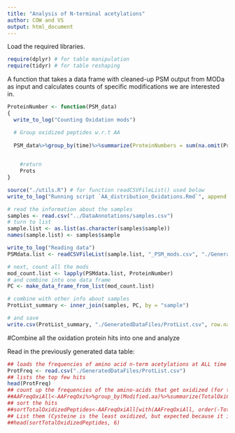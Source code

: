 ```yaml
---
title: "Analysis of N-terminal acetylations"
author: COW and VS
output: html_document
---
```


Load the required libraries.
```r
require(dplyr) # for table manipulation
require(tidyr) # for table reshaping
```


A function that takes a data frame with cleaned-up PSM output from MODa as input and calculates counts of specific modifications we are interested in.
```r
ProteinNumber <- function(PSM_data)
{
  write_to_log("Counting Oxidation mods")

  # Group oxidized peptides w.r.t AA
  
  PSM_data%>%group_by(time)%>%summarize(ProteinNumbers = sum(na.omit(Protein)))->Prots

 
    #return
    Prots
}
```


```r
source("./utils.R") # for function readCSVFileList() used below
write_to_log("Running script `AA_distribution_Oxidations.Rmd`", append = FALSE)

# read the information about the samples
samples <- read.csv("../DataAnnotations/samples.csv")
# turn to list
sample.list <- as.list(as.character(samples$sample))
names(sample.list) <- samples$sample

write_to_log("Reading data")
PSMdata.list <- readCSVFileList(sample.list, "_PSM_mods.csv", "./GeneratedDataFiles/PSMHits")

# next, count all the mods
mod_count.list <- lapply(PSMdata.list, ProteinNumber)
# and combine into one data frame
PC <- make_data_frame_from_list(mod_count.list)

# combine with other info about samples
ProtList_summary <- inner_join(samples, PC, by = "sample")

# and save
write.csv(ProtList_summary, "./GeneratedDataFiles/ProtList.csv", row.names = FALSE)
```

#Combine all the oxidation protein hits into one and analyze


Read in the previously generated data table:
```r
## loads the frequencies of amino acid n-term acetylations at ALL time points
ProtFreq <- read.csv("./GeneratedDataFiles/ProtList.csv")
## lists the top few hits
head(ProtFreq)
## count up the frequencies of the amino-acids that get oxidized (for the combined datasets)
##AAFreqOxiAll<-AAFreqOxi%>%group_by(Modified.aa)%>%summarize(TotalOxiCount = sum(Oxidized_Peptides))
## sort the hits
##sortTotalOxidizedPeptides<-AAFreqOxiAll[with(AAFreqOxiAll, order(-TotalOxiCount)), ]
## List them (Cysteine is the least oxidized, but expected because it is CAPPED and fixed modification seems to work well !)
##head(sortTotalOxidizedPeptides, 6)
```

